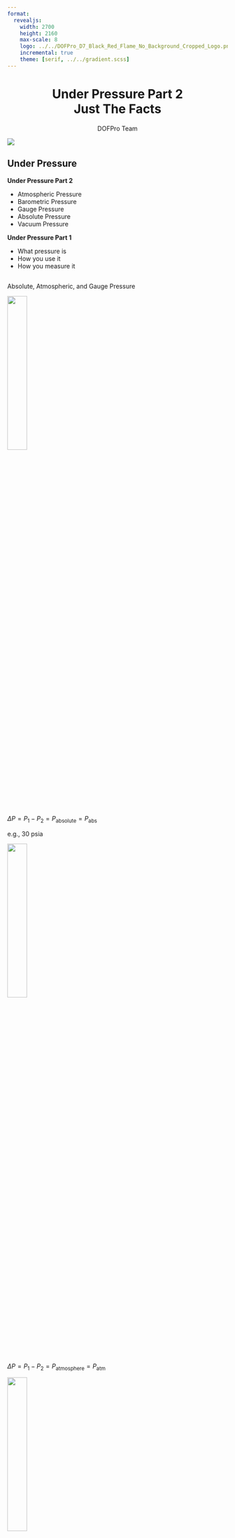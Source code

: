 ```yaml
---
format: 
  revealjs:
    width: 2700
    height: 2160
    max-scale: 8
    logo: ../../DOFPro_D7_Black_Red_Flame_No_Background_Cropped_Logo.png
    incremental: true
    theme: [serif, ../../gradient.scss]
---
```

# Under Pressure Part 2 </br> Just The Facts {style="text-align: center;"}

::: {style="text-align: center;"}
DOFPro Team
:::

![](../../DOFPro_D7_Black_Red_Flame_No_Background_Cropped.png){.absolute left="22%" top="-50%"}

## Under Pressure

**Under Pressure Part 2**

 * Atmospheric Pressure
 * Barometric Pressure
 * Gauge Pressure
 * Absolute Pressure
 * Vacuum Pressure

**Under Pressure Part 1**

 * What pressure is
 * How you use it
 * How you measure it

## 

:::{.absolute top=0 left=0 .bigbold130}
Absolute, Atmospheric, and Gauge Pressure
:::

:::{.fragment}
![](https://dofprobucket1.s3.us-east-2.amazonaws.com/processdata/PressureGaugeAbs.png){.absolute left="10%" top="20%" width="30%"}
:::

:::{.fragment}
:::{.absolute top="23%" left="31%"}
$\Delta P = P_1 - P_2 = P_\mathrm{absolute}=P_\mathrm{abs}$
:::
:::{.absolute top="32%" left="42%"}
e.g., $30\ \mathrm{psia}$
:::
:::

:::{.fragment}
![](https://dofprobucket1.s3.us-east-2.amazonaws.com/processdata/PressureGaugeAtm.png){.absolute left="10%" top="45%" width="30%"}
:::

:::{.fragment}
:::{.absolute top="48%" left="31%"}
$\Delta P = P_1 - P_2 = P_\mathrm{atmosphere}=P_\mathrm{atm}$
:::
:::

:::{.fragment}
![](https://dofprobucket1.s3.us-east-2.amazonaws.com/processdata/PressureGaugeGau.png){.absolute left="10%" top="70%" width="30%"}
:::

:::{.fragment}
:::{.absolute top="73%" left="31%"}
$\Delta P = P_1 - P_2 = P_\mathrm{gauge}=P_\mathrm{g}$
:::
:::{.absolute top="82%" left="42%"}
e.g., $14.7\ \mathrm{psig}$
:::
:::

## 

:::{.absolute top=0 left=0 .bigbold}
Calculating Abs., Atm, Gauge Pressures
:::

:::{.fragment}
:::{.absolute top="10%" left="10%"}
$P_\mathrm{abs} = P_\mathrm{g}+P_\mathrm{atm}$

$P_\mathrm{g} = P_\mathrm{abs}-P_\mathrm{atm}$
:::
:::

:::{.fragment}
![](https://dofprobucket1.s3.us-east-2.amazonaws.com/processdata/TireForGauge.png){.absolute left="10%" top="25%" width="30%"}
:::

:::{.absolute top="55%" left="10%"}
1. Absolute tire pressure gauge
2. Atmospheric pressure gauge
3. Weather report and local altitude
:::

## 

:::{.absolute top=0 left=0 .bigbold}
Barometric and Atmospheric Pressure
:::

:::{.absolute top=10% left=0%}
1. Absolute pressure gauges – **Easy**, Absolute *tire* pressure gauges – **Very Hard**
2. Atmospheric pressure gauges – a decent cell phone and an air pressure app
3. Weather report – **Easy**, Local altitude – **Use GPS**
:::

:::{.fragment}
![](https://dofprobucket1.s3.us-east-2.amazonaws.com/processdata/NWSBaro.png){.absolute top="55%" left="5%" width="50%"}
:::

:::{.fragment}
:::{.absolute top="55%" left="57%"}
Weather report gives *barometric*, not atmospheric pressure.
:::
:::

## Barometric Pressure

The barometric pressure is the local atmospheric pressure adjusted for altitude to sea level.

:::{.fragment}
![](https://dofprobucket1.s3.us-east-2.amazonaws.com/processdata/BaroPressDiagram.png){.absolute top="60%" left="0%" width="90%"}
:::

:::{.fragment}
$$P_\mathrm{baro}=P_\mathrm{atm}(1-2.25577 \times 10^{-5}h)^{5.25588}$$
:::

:::{.fragment}
$$P_\mathrm{atm}=P_\mathrm{baro}(1-2.25577 \times 10^{-5}h)^{-5.25588}$$

with $h$ in meters.
:::

## Example

Measure bicycle tire pressure in Claremont, CA, USA

:::{.fragment}
:::{.absolute left="2%" top="17%"}
$P_\mathrm{baro} = 29.89\ \mathrm{inHg}$
:::
:::

:::{.fragment}
:::{.absolute left="2%" top="25%"}
$h_\mathrm{Claremont} = 1340\ \mathrm{ft}=408.4\ \mathrm{m}$
:::
:::

:::{.fragment}
:::{.absolute left="2%" top="30%"}
$$\begin{aligned}
P_\mathrm{atm} & =P_\mathrm{baro}(1-2.25577 \times 10^{-5}h)^{-5.25588} \\
& =29.89\ \mathrm{inHg}(1-2.25577 \times 10^{-5}\cdot408.4)^{-5.25588} \\
& = 28.47\ \mathrm{inHg}= 723.2\ \mathrm{Torr}= 13.98\ \mathrm{psia} \approx 14.0\ \mathrm{psia}
\end{aligned}$$
:::
:::

:::{.fragment}
:::{.absolute left="2%" top="58%"}
$P_\mathrm{g} = 36.0\ \mathrm{psig}$
:::
:::

:::{.fragment}
:::{.absolute left="2%" top="65%"}
$$\begin{aligned}
P_\mathrm{abs} & = P_\mathrm{g}+P_\mathrm{atm} \\
& =36.0\ \mathrm{psig}+14.0\ \mathrm{psia} = 50.0\ \mathrm{psia} =3.45\ \mathrm{bar}
\end{aligned}$$
:::
:::

## Spreadsheet

![](https://dofprobucket1.s3.us-east-2.amazonaws.com/processdata/TireExample.png){.absolute top="10%" left="10%" width="80%"}

## Vacuum Pressure {background-image="https://dofprobucket1.s3.us-east-2.amazonaws.com/processdata/Crysopea_alambicco_poli_grappa.png"}

:::{.absolute top=95% left=60% .smalltable}
Background CC BY 3.0 [link](https://commons.wikimedia.org/wiki/File:Crysopea_alambicco_poli_grappa.jpg)
:::

 - Any pressure below local atmospheric
 - In psi it's indicated by $\mathrm{psiv}$.
 - Negative of gauge pressure, e.g., $P_\mathrm{g}=-7\ \mathrm{psig} \implies P_\mathrm{v}=7\ \mathrm{psiv}$
 - Common in vacuum distillation and other processes
 

## High Vacuum {background-image="https://dofprobucket1.s3.us-east-2.amazonaws.com/processdata/VacuumChamberLight.png"}

:::{.absolute top=95% left=55% .smalltable}
Background CC BY-SA 3.0 [link](https://commons.wikimedia.org/wiki/File:VacuumChamberWindow.JPG)
:::

- Used in advanced materials processing
- Measured as *absolute pressure*

:::{.fragment}
| Acronym | Name                   |Max *P* (Pa)|Min *P* (Pa)|
|---------|------------------------|------------|------------|
| HV      | High Vacuum            | $10^{-1}$  | $10^{-5}$  |
| UHV     | Ultrahigh Vacuum       | $10^{-5}$  | $10^{-10}$ |
| EHV     | Extrememly High Vacuum | $10^{-10}$ | $<10^{-10}$|

:Pressure ranges
:::

## Summary

1. Absolute, gauge, and atmospheric pressure are related by $P_\mathrm{abs} = P_\mathrm{g}+P_\mathrm{atm}$.
2. Barometric and atmospheric pressure are related through the Standard Atmospheric Model.
3. The vacuum pressure is the absolute value of the gauge pressure below atmospheric.
4. The High Vacuum (HV) range is from $10^{-1}$ to $10^{-5}\ \mathrm{Pa}$, Ultrahigh Vacuum (UHV) from $10^{-5}$ to $10^{-10}\ \mathrm{Pa}$, and Extremely High Vacuum (EHV) is $10^{-10}\ \mathrm{Pa}$ and below.